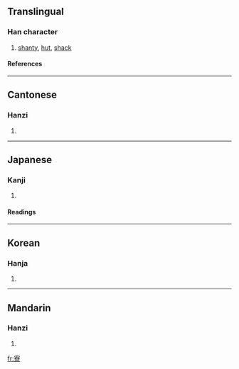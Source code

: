 {{see|寮}}

==Translingual==
===Han character===
{{Han char|rn=40|rad=宀|as=12|sn=15|four=3090<sub>6</sub>|canj=十大金火 (JKCF)}}
# [[shanty]], [[hut]], [[shack]]
====References====
{{Han ref|kx=0292.100|dkj=07325|dj=0578.080|hdz=20953.070|uh=5BEE|ud=23534|bh=BC64|bd=48228}}

----
==Cantonese==
===Hanzi===
{{yue-hanzi|jyut=|y=liu4}}
# {{defn|Cantonese}}

----
==Japanese==
===Kanji===
{{ja-kanji|grade=c|rs=宀12}}
# {{defn|Japanese}} 
====Readings====
{{ja-readings|on=[[りょう]] (ryō)|kun=[[つかさ]] (tsukasa)}}

----
==Korean==
===Hanja===
{{ko-hanja|hangeul=[[료]]|rv=ryo|mr=ryo}}
# {{defn|Korean}}

----
==Mandarin==
===Hanzi===
{{cmn-hanzi|pin=[[liáo]] ([[liao2]])|wg=liao<sup>2</sup>}}
# {{defn|Mandarin}}

[[fr:寮]]